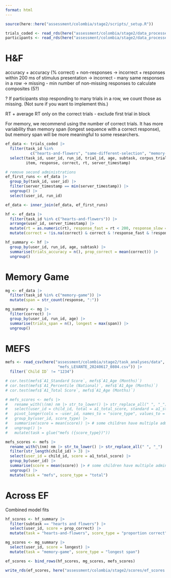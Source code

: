 ```yaml
---
format: html
---
```


```r
source(here::here("assessment/colombia/stage2/scripts/_setup.R"))

trials_coded <- read_rds(here("assessment/colombia/stage2/data_processed/trials_coded.rds"))
participants <- read_rds(here("assessment/colombia/stage2/data_processed/participants.rds"))
```

# H&F

accuracy
+ accuracy (% correct)
+ non-responses -> incorrect
+ responses within 200 ms of stimulus presentation -> incorrect
- many same responses in a row -> missing
- min number of non-missing responses to calculate composites (5?)

? If participants stop responding to many trials in a row, we count those as missing. (Not sure if you want to implement this.)

RT
+ average RT only on the correct trials
- exclude first trial in block

For memory, we recommend using the number of correct trials. It has more variability than memory span (longest sequence with a correct response), but memory span will be more meaningful to some researchers.

```r
ef_data <- trials_coded |>
  filter(task_id %in%
           c("hearts-and-flowers", "same-different-selection", "memory-game")) |>
  select(task_id, user_id, run_id, trial_id, age, subtask, corpus_trial_type,
         item, response, correct, rt, server_timestamp)

# remove second administrations
ef_first_runs <- ef_data |>
  group_by(task_id, user_id) |>
  filter(server_timestamp == min(server_timestamp)) |>
  ungroup() |>
  select(user_id, run_id)

ef_data <- inner_join(ef_data, ef_first_runs)
```

```r
hf <- ef_data |>
  filter(task_id %in% c("hearts-and-flowers")) |>
  arrange(user_id, server_timestamp) |>
  mutate(rt = as.numeric(rt), response_fast = rt < 200, response_slow = rt > 2000) |>
  mutate(correct = !is.na(correct) & correct & !response_fast & !response_slow)

hf_summary <- hf |>
  group_by(user_id, run_id, age, subtask) |>
  summarise(trials_accuracy = n(), prop_correct = mean(correct)) |>
  ungroup()
```

# Memory Game

```r
mg <- ef_data |>
  filter(task_id %in% c("memory-game")) |>
  mutate(span = str_count(response, ":"))

mg_summary <- mg |>
  filter(correct) |>
  group_by(user_id, run_id, age) |>
  summarise(trials_span = n(), longest = max(span)) |>
  ungroup()
```

# MEFS

```r
mefs <- read_csv(here("assessment/colombia/stage2/task_analyses/data",
                       "mefs_LEVANTE_20240617_0804.csv")) |>
  filter(`Child ID` != "1234")

# cor.test(mefs$`A1_Standard Score`, mefs$`A1_Age (Months)`) 
# cor.test(mefs$`A1_Percentile (National)`, mefs$`A1_Age (Months)`) 
# cor.test(mefs$`A1_Total Score`, mefs$`A1_Age (Months)`)

# mefs_scores <- mefs |>
#   rename_with(\(nm) nm |> str_to_lower() |> str_replace_all(" ", "_") |> str_remove_all("[\\(\\)]")) |>
#   select(user_id = child_id, total = a1_total_score, standard = a1_standard_score) |>
#   pivot_longer(cols = -user_id, names_to = "score_type", values_to = "score") |>
#   group_by(user_id, score_type) |>
#   summarise(score = mean(score)) |> # some children have multiple admins
#   ungroup() |>
#   mutate(task = glue("mefs ({score_type})"))

mefs_scores <- mefs |>
  rename_with(\(nm) nm |> str_to_lower() |> str_replace_all(" ", "_") |> str_remove_all("[\\(\\)]")) |>
  filter(str_length(child_id) > 3) |>
  select(user_id = child_id, score = a1_total_score) |>
  group_by(user_id) |>
  summarise(score = mean(score)) |> # some children have multiple admins
  ungroup() |>
  mutate(task = "mefs", score_type = "total")
```

# Across EF

Combined model fits
```r
hf_scores <- hf_summary |>
  filter(subtask == "hearts and flowers") |>
  select(user_id, score = prop_correct) |>
  mutate(task = "hearts-and-flowers", score_type = "proportion correct")

mg_scores <- mg_summary |>
  select(user_id, score = longest) |>
  mutate(task = "memory-game", score_type = "longest span")

ef_scores <- bind_rows(hf_scores, mg_scores, mefs_scores)

write_rds(ef_scores, here("assessment/colombia/stage2/scores/ef_scores.rds"))
```
